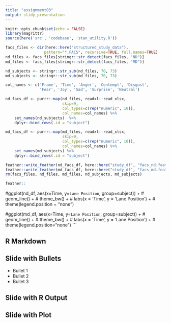 ```yaml
---
title: "assignment03"
output: slidy_presentation
---
```


```r
knitr::opts_chunk$set(echo = FALSE)
library(magrittr)
source(here('src', 'codebase', 'stan_utility.R'))
```

```r
facs_files <- dir(here::here("structured_study_data"),
                 pattern="*.FACS", recursive=TRUE, full.names=TRUE)
nd_files <- facs_files[stringr::str_detect(facs_files, "ND")]
md_files <- facs_files[stringr::str_detect(facs_files, "MD")]

nd_subjects <- stringr::str_sub(nd_files, 70, 73)
md_subjects <- stringr::str_sub(md_files, 70, 73)

col_names <- c('Frame', 'Time', 'Anger', 'Contempt', 'Disgust',
               'Fear', 'Joy', 'Sad', 'Surprise', 'Neutral')

nd_facs_df <- purrr::map(nd_files, readxl::read_xlsx,
                         skip=9,
                         col_types=c(rep("numeric", 10)),
                         col_names=col_names) %>%
    set_names(nd_subjects)  %>%
    dplyr::bind_rows(.id = "subject")

md_facs_df <- purrr::map(md_files, readxl::read_xlsx,
                         skip=9,
                         col_types=c(rep("numeric", 10)),
                         col_names=col_names) %>%
    set_names(md_subjects) %>%
    dplyr::bind_rows(.id = "subject")

feather::write_feather(nd_facs_df, here::here("study_df", "facs_nd.feather"))
feather::write_feather(md_facs_df, here::here("study_df", "facs_md.feather"))
rm(facs_files, nd_files, md_files, nd_subjects, md_subjects)
```

```r
feather::
```



#ggplot(nd_df, aes(x=Time, y=`Lane Position`, group=subject)) +
#    geom_line() +
#    theme_bw() +
#    labs(x = 'Time', y = 'Lane Position') +
#    theme(legend.position = "none")

#ggplot(md_df, aes(x=Time, y=`Lane Position`, group=subject)) +
#    geom_line() + 
#    theme_bw() +
#    labs(x = 'Time', y = 'Lane Position') +
#    theme(legend.position="none")
```

## R Markdown


## Slide with Bullets

- Bullet 1
- Bullet 2
- Bullet 3

## Slide with R Output


## Slide with Plot


